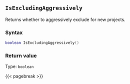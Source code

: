 ## `IsExcludingAggressively`

Returns whether to aggressively exclude for new projects.

### Syntax {-}

``` .lua
boolean IsExcludingAggressively()
```


### Return value {-}

Type: `boolean`


{{< pagebreak >}}